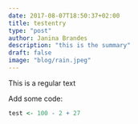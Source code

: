 ```yaml
---
date: 2017-08-07T18:50:37+02:00
title: testentry
type: "post"
author: Janina Brandes
description: "this is the summary"
draft: false
image: "blog/rain.jpeg"
---
```

 This is a regular text
 
 Add some code:
 
```r
test <- 100 - 2 + 27
```
